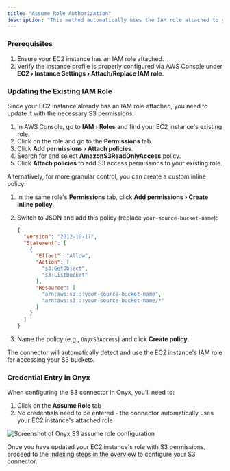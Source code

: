 ```yaml
---
title: "Assume Role Authorization"
description: "This method automatically uses the IAM role attached to your EC2 instance to access S3 buckets. No manual credential entry is required."
---
```


### Prerequisites

1. Ensure your EC2 instance has an IAM role attached.
2. Verify the instance profile is properly configured via AWS Console under **EC2 › Instance Settings › Attach/Replace
   IAM role**.

### Updating the Existing IAM Role

Since your EC2 instance already has an IAM role attached, you need to update it with the necessary S3 permissions:

1. In AWS Console, go to **IAM › Roles** and find your EC2 instance's existing role.
2. Click on the role and go to the **Permissions** tab.
3. Click **Add permissions › Attach policies**.
4. Search for and select **AmazonS3ReadOnlyAccess** policy.
5. Click **Attach policies** to add S3 access permissions to your existing role.

Alternatively, for more granular control, you can create a custom inline policy:

1. In the same role's **Permissions** tab, click **Add permissions › Create inline policy**.
2. Switch to JSON and add this policy (replace `your-source-bucket-name`):

   ```json
   {
     "Version": "2012-10-17",
     "Statement": [
       {
         "Effect": "Allow",
         "Action": [
           "s3:GetObject",
           "s3:ListBucket"
         ],
         "Resource": [
           "arn:aws:s3:::your-source-bucket-name",
           "arn:aws:s3:::your-source-bucket-name/*"
         ]
       }
     ]
   }
   ```

3. Name the policy (e.g., `OnyxS3Access`) and click **Create policy**.

The connector will automatically detect and use the EC2 instance's IAM role for accessing your S3 buckets.

### Credential Entry in Onyx

When configuring the S3 connector in Onyx, you'll need to:
1. Click on the **Assume Role** tab
2. No credentials need to be entered - the connector automatically uses your EC2 instance's attached role

![Screenshot of Onyx S3 assume role configuration](/archive/images/connectors/blob/s3/onyx-assume-role.png)

Once you have updated your EC2 instance's role with S3 permissions,
proceed to the [indexing steps in the overview](/archive/connectors/s3/overview#indexing)
to configure your S3 connector.

